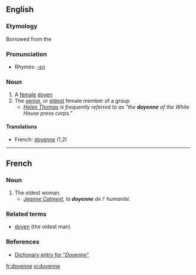 ==English==

===Etymology===
Borrowed from the {{F.}}

===Pronunciation===
*Rhymes: [[Rhymes:English:-ɛn|-ɛn]]

===Noun===
{{en-noun}}

# A [[female]] [[doyen]]
# The [[senior]], or [[eldest]] female member of a group
#* ''[[w:Helen Thomas|Helen Thomas]] is frequently referred to as "the '''doyenne''' of the White House press corps."'' 

====Translations====
*French: [[doyenne]] {{f}} (1,2)

----

==French==

===Noun===
{{fr-noun|f}}

#  The oldest woman.
#* ''[[w:Jeanne Calment|Jeanne Calment]], la '''doyenne''' de l' humanité.'' 

===Related terms===
* [[doyen]] (the oldest man)
 
===References===
*[http://www.bartleby.com/61/19/D0371900.html Dictionary entry for "''Doyenne''"]

[[fr:doyenne]]
[[vi:doyenne]]